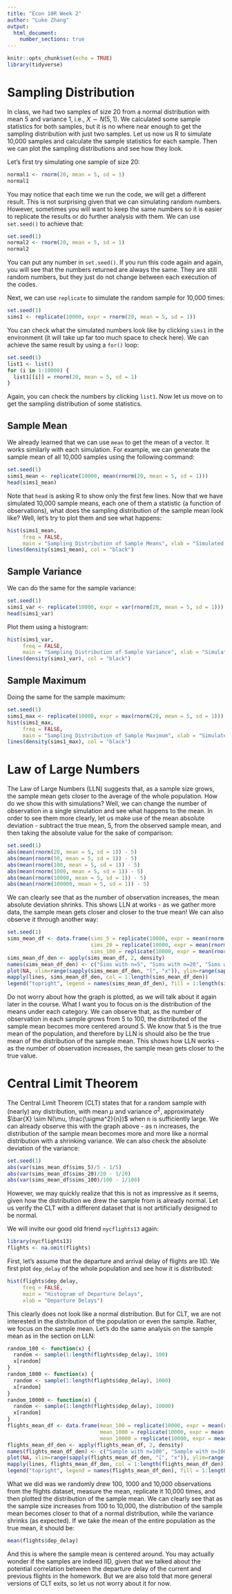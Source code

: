 ```yaml
---
title: "Econ 10R Week 2"
author: "Luke Zhang"
output:
  html_document:
    number_sections: true
---
```


```r
knitr::opts_chunk$set(echo = TRUE)
library(tidyverse)
```

# Sampling Distribution

In class, we had two samples of size 20 from a normal distribution with mean 5 and variance 1, i.e., $X \sim N(5, 1)$. We calculated some sample statistics for both samples, but it is no where near enough to get the sampling distribution with just two samples. Let us now us R to simulate 10,000 samples and calculate the sample statistics for each sample. Then we can plot the sampling distributions and see how they look.

Let's first try simulating one sample of size 20:

```r
normal1 <- rnorm(20, mean = 5, sd = 1)
normal1
```

You may notice that each time we run the code, we will get a different result. This is not surprising given that we can simulating random numbers. However, sometimes you will want to keep the same numbers so it is easier to replicate the results or do further analysis with them. We can use `set.seed()` to achieve that:

```r
set.seed(1)
normal2 <- rnorm(20, mean = 5, sd = 1)
normal2
```

You can put any number in `set.seed()`. If you run this code again and again, you will see that the numbers returned are always the same. They are still random numbers, but they just do not change between each execution of the codes.

Next, we can use `replicate` to simulate the random sample for 10,000 times:

```r
set.seed(1)
sims1 <- replicate(10000, expr = rnorm(20, mean = 5, sd = 1))
```

You can check what the simulated numbers look like by clicking `sims1` in the environment (it will take up far too much space to check here). We can achieve the same result by using a `for()` loop:

```r
set.seed(1)
list1 <- list()
for (i in 1:10000) {
  list1[[i]] = rnorm(20, mean = 5, sd = 1)
}
```

Again, you can check the numbers by clicking `list1`. Now let us move on to get the sampling distribution of some statistics.

## Sample Mean

We already learned that we can use `mean` to get the mean of a vector. It works similarly with each simulation. For example, we can generate the sample mean of all 10,000 samples using the following command:

```r
set.seed(1)
sims1_mean <- replicate(10000, mean(rnorm(20, mean = 5, sd = 1)))
head(sims1_mean)
```

Note that `head` is asking R to show only the first few lines. Now that we have simulated 10,000 sample means, each one of them a statistic (a function of observations), what does the sampling distribution of the sample mean look like? Well, let's try to plot them and see what happens:

```r
hist(sims1_mean,
     freq = FALSE,
     main = "Sampling Distribution of Sample Means", xlab = "Simulated Sample Means")
lines(density(sims1_mean), col = "black")
```

## Sample Variance

We can do the same for the sample variance:

```r
set.seed(1)
sims1_var <- replicate(10000, expr = var(rnorm(20, mean = 5, sd = 1)))
head(sims1_var)
```

Plot them using a histogram:

```r
hist(sims1_var,
     freq = FALSE,
     main = "Sampling Distribution of Sample Variance", xlab = "Simulated Sample Variances")
lines(density(sims1_var), col = "black")
```

## Sample Maximum

Doing the same for the sample maximum:

```r
set.seed(1)
sims1_max <- replicate(10000, expr = max(rnorm(20, mean = 5, sd = 1)))
hist(sims1_max,
     freq = FALSE,
     main = "Sampling Distribution of Sample Maximum", xlab = "Simulated Sample Maxima")
lines(density(sims1_max), col = "black")
```

# Law of Large Numbers

The Law of Large Numbers (LLN) suggests that, as a sample size grows, the sample mean gets closer to the average of the whole population. How do we show this with simulations? Well, we can change the number of observation in a single simulation and see what happens to the mean. In order to see them more clearly, let us make use of the mean absolute deviation - subtract the true mean, 5, from the observed sample mean, and then taking the absolute value for the sake of comparison:

```r
set.seed(1)
abs(mean(rnorm(20, mean = 5, sd = 1)) - 5)
abs(mean(rnorm(50, mean = 5, sd = 1)) - 5)
abs(mean(rnorm(100, mean = 5, sd = 1)) - 5)
abs(mean(rnorm(1000, mean = 5, sd = 1)) - 5)
abs(mean(rnorm(10000, mean = 5, sd = 1)) - 5)
abs(mean(rnorm(100000, mean = 5, sd = 1)) - 5)
```

We can clearly see that as the number of observation increases, the mean absolute deviation shrinks. This shows LLN at works - as we gather more data, the sample mean gets closer and closer to the true mean! We can also observe it through another way:

```r
set.seed(1)
sims_mean_df <- data.frame(sims_5 = replicate(10000, expr = mean(rnorm(5, mean = 5, sd = 1))),
                           sims_20 = replicate(10000, expr = mean(rnorm(20, mean = 5, sd = 1))),
                           sims_100 = replicate(10000, expr = mean(rnorm(100, mean = 5, sd = 1))))
sims_mean_df_den <- apply(sims_mean_df, 2, density)
names(sims_mean_df_den) <- c("Sims with n=5", "Sims with n=20", "Sims with n=100")
plot(NA, xlim=range(sapply(sims_mean_df_den, "[", "x")), ylim=range(sapply(sims_mean_df_den, "[", "y")), xlab = "Sample Mean", ylab = "Density")
mapply(lines, sims_mean_df_den, col = 1:length(sims_mean_df_den))
legend("topright", legend = names(sims_mean_df_den), fill = 1:length(sims_mean_df_den))
```

Do not worry about how the graph is plotted, as we will talk about it again later in the course. What I want you to focus on is the distribution of the means under each category. We can observe that, as the number of observation in each sample grows from 5 to 100, the distributed of the sample mean becomes more centered around 5. We know that 5 is the true mean of the population, and therefore by LLN is should also be the true mean of the distribution of the sample mean. This shows how LLN works - as the number of observation increases, the sample mean gets closer to the true value.

# Central Limit Theorem

The Central Limit Theorem (CLT) states that for a random sample with (nearly) any distribution, with mean $\mu$ and variance $\sigma^2$, approximately $\bar{X} \sim N(\mu, \frac{\sigma^2}{n})$ when n is sufficiently large. We can already observe this with the graph above - as n increases, the distribution of the sample mean becomes more and more like a normal distribution with a shrinking variance. We can also check the absolute deviation of the variance:

```r
set.seed(1)
abs(var(sims_mean_df$sims_5)/5 - 1/5)
abs(var(sims_mean_df$sims_20)/20 - 1/20)
abs(var(sims_mean_df$sims_100)/100 - 1/100)
```

However, we may quickly realize that this is not as impressive as it seems, given how the distribution we drew the sample from is already normal. Let us verify the CLT with a different dataset that is not artificially designed to be normal.

We will invite our good old friend `nycflights13` again:

```r
library(nycflights13)
flights <- na.omit(flights)
```

First, let's assume that the departure and arrival delay of flights are IID. We first plot `dep_delay` of the whole population and see how it is distributed:

```r
hist(flights$dep_delay,
     freq = FALSE,
     main = "Histogram of Departure Delays",
     xlab = "Departure Delays")
```

This clearly does not look like a normal distribution. But for CLT, we are not interested in the distribution of the population or even the sample. Rather, we focus on the sample mean. Let's do the same analysis on the sample mean as in the section on LLN:

```r
random_100 <- function(x) {
  random <- sample(1:length(flights$dep_delay), 100)
  x[random]
}
random_1000 <- function(x) {
  random <- sample(1:length(flights$dep_delay), 1000)
  x[random]
}
random_10000 <- function(x) {
  random <- sample(1:length(flights$dep_delay), 10000)
  x[random]
}
flights_mean_df <- data.frame(mean_100 = replicate(10000, expr = mean(random_100(flights$dep_delay))),
                              mean_1000 = replicate(10000, expr = mean(random_1000(flights$dep_delay))),
                              mean_10000 = replicate(10000, expr = mean(random_10000(flights$dep_delay))))
flights_mean_df_den <- apply(flights_mean_df, 2, density)
names(flights_mean_df_den) <- c("Sample with n=100", "Sample with n=1000", "Sample with n=10000")
plot(NA, xlim=range(sapply(flights_mean_df_den, "[", "x")), ylim=range(sapply(flights_mean_df_den, "[", "y")), xlab = "Sample Mean of Departure Delay", ylab = "Density")
mapply(lines, flights_mean_df_den, col = 1:length(flights_mean_df_den))
legend("topright", legend = names(flights_mean_df_den), fill = 1:length(flights_mean_df_den))
```

What we did was we randomly drew 100, 1000 and 10,000 observations from the flights dataset, measure the mean, replicate it 10,000 times, and then plotted the distribution of the sample mean. We can clearly see that as the sample size increases from 100 to 10,000, the distribution of the sample mean becomes closer to that of a normal distribution, while the variance shrinks (as expected). If we take the mean of the entire population as the true mean, it should be:

```r
mean(flights$dep_delay)
```

And this is where the sample mean is centered around. You may actually wonder if the samples are indeed IID, given that we talked about the potential correlation between the departure delay of the current and previous flights in the homework. But we are also told that more general versions of CLT exits, so let us not worry about it for now.